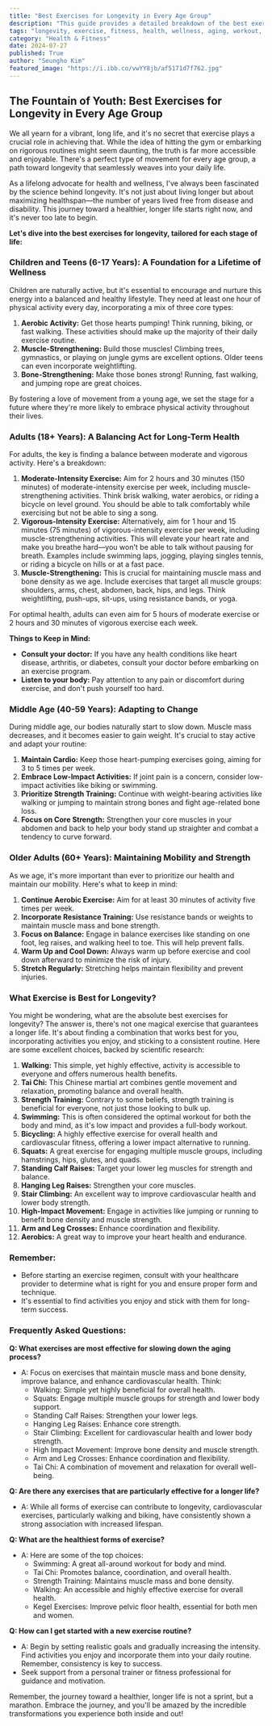 ```yaml
---
title: "Best Exercises for Longevity in Every Age Group"
description: "This guide provides a detailed breakdown of the best exercises for longevity, tailored to different age groups. Learn about recommended activities for children, adults, middle-aged individuals, and seniors, along with tips for incorporating exercise into your daily life."
tags: "longevity, exercise, fitness, health, wellness, aging, workout, cardio, strength training, muscle building, bone health, balance, flexibility, children, teens, adults, middle age, seniors, older adults, walking, tai chi, swimming, biking, squats, calf raises, stair climbing, high impact movement, arm and leg crosses, aerobics"
category: "Health & Fitness"
date: 2024-07-27
published: True
author: "Seungho Kim"
featured_image: "https://i.ibb.co/vwYY8jb/af5171d7f762.jpg"
---
```


## The Fountain of Youth: Best Exercises for Longevity in Every Age Group

We all yearn for a vibrant, long life, and it's no secret that exercise plays a crucial role in achieving that. While the idea of hitting the gym or embarking on rigorous routines might seem daunting, the truth is far more accessible and enjoyable. There's a perfect type of movement for every age group, a path toward longevity that seamlessly weaves into your daily life. 

As a lifelong advocate for health and wellness, I've always been fascinated by the science behind longevity.  It's not just about living longer but about maximizing healthspan—the number of years lived free from disease and disability.  This journey toward a healthier, longer life starts right now, and it's never too late to begin.

**Let's dive into the best exercises for longevity, tailored for each stage of life:**

### Children and Teens (6-17 Years):  A Foundation for a Lifetime of Wellness

Children are naturally active, but it's essential to encourage and nurture this energy into a balanced and healthy lifestyle.  They need at least one hour of physical activity every day, incorporating a mix of three core types: 

1. **Aerobic Activity:** Get those hearts pumping!  Think running, biking, or fast walking.  These activities should make up the majority of their daily exercise routine. 
2. **Muscle-Strengthening:** Build those muscles! Climbing trees, gymnastics, or playing on jungle gyms are excellent options.  Older teens can even incorporate weightlifting. 
3. **Bone-Strengthening:**  Make those bones strong! Running, fast walking, and jumping rope are great choices.

By fostering a love of movement from a young age, we set the stage for a future where they're more likely to embrace physical activity throughout their lives.

### Adults (18+ Years):  A Balancing Act for Long-Term Health

For adults, the key is finding a balance between moderate and vigorous activity.  Here's a breakdown:

1. **Moderate-Intensity Exercise:** Aim for 2 hours and 30 minutes (150 minutes) of moderate-intensity exercise per week, including muscle-strengthening activities.  Think brisk walking, water aerobics, or riding a bicycle on level ground.  You should be able to talk comfortably while exercising but not be able to sing a song.
2. **Vigorous-Intensity Exercise:**  Alternatively, aim for 1 hour and 15 minutes (75 minutes) of vigorous-intensity exercise per week, including muscle-strengthening activities.  This will elevate your heart rate and make you breathe hard—you won't be able to talk without pausing for breath.  Examples include swimming laps, jogging, playing singles tennis, or riding a bicycle on hills or at a fast pace.
3. **Muscle-Strengthening:** This is crucial for maintaining muscle mass and bone density as we age.  Include exercises that target all muscle groups: shoulders, arms, chest, abdomen, back, hips, and legs.  Think weightlifting, push-ups, sit-ups, using resistance bands, or yoga. 

For optimal health, adults can even aim for 5 hours of moderate exercise or 2 hours and 30 minutes of vigorous exercise each week.

**Things to Keep in Mind:**

* **Consult your doctor:** If you have any health conditions like heart disease, arthritis, or diabetes, consult your doctor before embarking on an exercise program.
* **Listen to your body:**  Pay attention to any pain or discomfort during exercise, and don't push yourself too hard.

### Middle Age (40-59 Years):  Adapting to Change

During middle age, our bodies naturally start to slow down. Muscle mass decreases, and it becomes easier to gain weight.  It's crucial to stay active and adapt your routine:

1. **Maintain Cardio:**  Keep those heart-pumping exercises going, aiming for 3 to 5 times per week.
2. **Embrace Low-Impact Activities:**  If joint pain is a concern, consider low-impact activities like biking or swimming.
3. **Prioritize Strength Training:**  Continue with weight-bearing activities like walking or jumping to maintain strong bones and fight age-related bone loss.
4. **Focus on Core Strength:**  Strengthen your core muscles in your abdomen and back to help your body stand up straighter and combat a tendency to curve forward.

### Older Adults (60+ Years):  Maintaining Mobility and Strength

As we age, it's more important than ever to prioritize our health and maintain our mobility.  Here's what to keep in mind:

1. **Continue Aerobic Exercise:** Aim for at least 30 minutes of activity five times per week. 
2. **Incorporate Resistance Training:**  Use resistance bands or weights to maintain muscle mass and bone strength.
3. **Focus on Balance:**  Engage in balance exercises like standing on one foot, leg raises, and walking heel to toe.  This will help prevent falls. 
4. **Warm Up and Cool Down:**  Always warm up before exercise and cool down afterward to minimize the risk of injury.
5. **Stretch Regularly:**  Stretching helps maintain flexibility and prevent injuries.

###  What Exercise is Best for Longevity?

You might be wondering, what are the absolute best exercises for longevity?  The answer is, there's not one magical exercise that guarantees a longer life. It's about finding a combination that works best for you, incorporating activities you enjoy, and sticking to a consistent routine.  Here are some excellent choices, backed by scientific research:

1. **Walking:** This simple, yet highly effective, activity is accessible to everyone and offers numerous health benefits.
2. **Tai Chi:** This Chinese martial art combines gentle movement and relaxation, promoting balance and overall health.
3. **Strength Training:** Contrary to some beliefs, strength training is beneficial for everyone, not just those looking to bulk up. 
4. **Swimming:** This is often considered the optimal workout for both the body and mind, as it's low impact and provides a full-body workout.
5. **Bicycling:** A highly effective exercise for overall health and cardiovascular fitness, offering a lower impact alternative to running. 
6. **Squats:**  A great exercise for engaging multiple muscle groups, including hamstrings, hips, glutes, and quads.
7. **Standing Calf Raises:** Target your lower leg muscles for strength and balance.
8. **Hanging Leg Raises:**  Strengthen your core muscles.
9. **Stair Climbing:** An excellent way to improve cardiovascular health and lower body strength. 
10. **High-Impact Movement:**  Engage in activities like jumping or running to benefit bone density and muscle strength. 
11. **Arm and Leg Crosses:** Enhance coordination and flexibility. 
12. **Aerobics:** A great way to improve your heart health and endurance. 

###  Remember: 

* Before starting an exercise regimen, consult with your healthcare provider to determine what is right for you and ensure proper form and technique. 
* It's essential to find activities you enjoy and stick with them for long-term success. 

### Frequently Asked Questions:

**Q: What exercises are most effective for slowing down the aging process?**

* A: Focus on exercises that maintain muscle mass and bone density, improve balance, and enhance cardiovascular health.  Think: 
    * Walking: Simple yet highly beneficial for overall health.
    * Squats: Engage multiple muscle groups for strength and lower body support.
    * Standing Calf Raises: Strengthen your lower legs.
    * Hanging Leg Raises: Enhance core strength.
    * Stair Climbing: Excellent for cardiovascular health and lower body strength.
    * High Impact Movement: Improve bone density and muscle strength.
    * Arm and Leg Crosses: Enhance coordination and flexibility. 
    * Tai Chi: A combination of movement and relaxation for overall well-being.

**Q: Are there any exercises that are particularly effective for a longer life?**

* A: While all forms of exercise can contribute to longevity, cardiovascular exercises, particularly walking and biking, have consistently shown a strong association with increased lifespan.

**Q: What are the healthiest forms of exercise?**

* A: Here are some of the top choices: 
    * Swimming:  A great all-around workout for body and mind. 
    * Tai Chi: Promotes balance, coordination, and overall health.
    * Strength Training: Maintains muscle mass and bone density.
    * Walking:  An accessible and highly effective exercise for overall health.
    * Kegel Exercises:  Improve pelvic floor health, essential for both men and women.

**Q:  How can I get started with a new exercise routine?**

* A:  Begin by setting realistic goals and gradually increasing the intensity. Find activities you enjoy and incorporate them into your daily routine. Remember, consistency is key to success.
* Seek support from a personal trainer or fitness professional for guidance and motivation. 

Remember, the journey toward a healthier, longer life is not a sprint, but a marathon.  Embrace the journey, and you'll be amazed by the incredible transformations you experience both inside and out!
